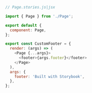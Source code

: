 ```js
// Page.stories.js|jsx

import { Page } from './Page';

export default {
  component: Page,
};

export const CustomFooter = {
  render: (args) => (
    <Page {...args}>
      <footer>{args.footer}</footer>
    </Page>
  ),
  args: {
    footer: 'Built with Storybook',
  },
};
```

